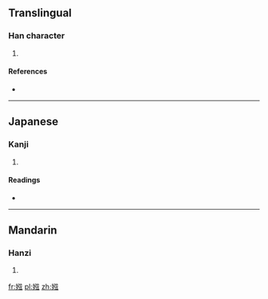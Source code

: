 ==Translingual==

===Han character===
{{Han char|rn=38|rad=女|as=08|sn=11|four=4043<sub>2</sub>|canj=女弓卜戈 (VNYI)|ids=⿰[[女]][[弦]]}}

# {{defn|Han|sort=女08}}

====References====
* {{Han ref|kx=0263.340|dkj=06369|dj=0530.120|hdz=21062.110|uh=5A39|ud=23097|bh=D4E6|bd=54502}}

----

==Japanese==

===Kanji===
{{ja-kanji|grade=|rs=女08}}

# {{defn|lang=ja|sort=女08}}

====Readings====
* {{ja-readings|on=[[けん]] (ken), [[げん]] (gen)|kun=}}

----

==Mandarin==

===Hanzi===
{{cmn-hanzi|pin=[[xián]] ([[xian2]])|wg=hsien<sup>2</sup>}}

# {{defn|lang=cmn|sort=女08}}

[[fr:娹]]
[[pl:娹]]
[[zh:娹]]